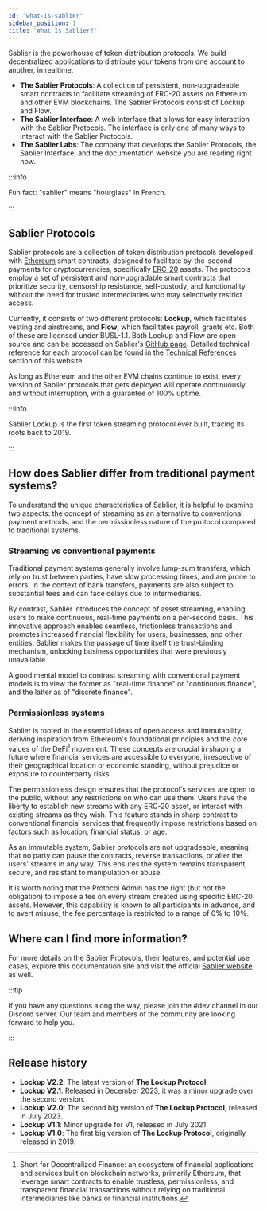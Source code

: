 ```yaml
---
id: "what-is-sablier"
sidebar_position: 1
title: "What Is Sablier?"
---
```



Sablier is the powerhouse of token distribution protocols. We build decentralized applications to distribute your tokens
from one account to another, in realtime.

- **The Sablier Protocols**: A collection of persistent, non-upgradeable smart contracts to facilitate streaming of
  ERC-20 assets on Ethereum and other EVM blockchains. The Sablier Protocols consist of Lockup and Flow.
- **The Sablier Interface**: A web interface that allows for easy interaction with the Sablier Protocols. The interface
  is only one of many ways to interact with the Sablier Protocols.
- **The Sablier Labs**: The company that develops the Sablier Protocols, the Sablier Interface, and the documentation
  website you are reading right now.

:::info

Fun fact: "sablier" means "hourglass" in French.

:::

## Sablier Protocols

Sablier protocols are a collection of token distribution protocols developed with [Ethereum](https://ethereum.org/)
smart contracts, designed to facilitate by-the-second payments for cryptocurrencies, specifically
[ERC-20](https://ethereum.org/en/developers/docs/standards/tokens/erc-20/) assets. The protocols employ a set of
persistent and non-upgradable smart contracts that prioritize security, censorship resistance, self-custody, and
functionality without the need for trusted intermediaries who may selectively restrict access.

Currently, it consists of two different protocols: **Lockup**, which facilitates vesting and airstreams, and **Flow**,
which facilitates payroll, grants etc. Both of these are licensed under BUSL-1.1. Both Lockup and Flow are open-source
and can be accessed on Sablier's [GitHub page](https://github.com/sablier-labs). Detailed technical reference for each
protocol can be found in the [Technical References](/references/) section of this website.

As long as Ethereum and the other EVM chains continue to exist, every version of Sablier protocols that gets deployed
will operate continuously and without interruption, with a guarantee of 100% uptime.

:::info

Sablier Lockup is the first token streaming protocol ever built, tracing its roots back to 2019.

:::

## How does Sablier differ from traditional payment systems?

To understand the unique characteristics of Sablier, it is helpful to examine two aspects: the concept of streaming as
an alternative to conventional payment methods, and the permissionless nature of the protocol compared to traditional
systems.

### Streaming vs conventional payments

Traditional payment systems generally involve lump-sum transfers, which rely on trust between parties, have slow
processing times, and are prone to errors. In the context of bank transfers, payments are also subject to substantial
fees and can face delays due to intermediaries.

By contrast, Sablier introduces the concept of asset streaming, enabling users to make continuous, real-time payments on
a per-second basis. This innovative approach enables seamless, frictionless transactions and promotes increased
financial flexibility for users, businesses, and other entities. Sablier makes the passage of time itself the
trust-binding mechanism, unlocking business opportunities that were previously unavailable.

A good mental model to contrast streaming with conventional payment models is to view the former as "real-time finance"
or "continuous finance", and the latter as of "discrete finance".

### Permissionless systems

Sablier is rooted in the essential ideas of open access and immutability, deriving inspiration from Ethereum's
foundational principles and the core values of the DeFi[^1] movement. These concepts are crucial in shaping a future
where financial services are accessible to everyone, irrespective of their geographical location or economic standing,
without prejudice or exposure to counterparty risks.

The permissionless design ensures that the protocol's services are open to the public, without any restrictions on who
can use them. Users have the liberty to establish new streams with any ERC-20 asset, or interact with existing streams
as they wish. This feature stands in sharp contrast to conventional financial services that frequently impose
restrictions based on factors such as location, financial status, or age.

As an immutable system, Sablier protocols are not upgradeable, meaning that no party can pause the contracts, reverse
transactions, or alter the users' streams in any way. This ensures the system remains transparent, secure, and resistant
to manipulation or abuse.

It is worth noting that the Protocol Admin has the right (but not the obligation) to impose a fee on every stream
created using specific ERC-20 assets. However, this capability is known to all participants in advance, and to avert
misuse, the fee percentage is restricted to a range of 0% to 10%.

## Where can I find more information?

For more details on the Sablier Protocols, their features, and potential use cases, explore this documentation site and
visit the official [Sablier website](https://sablier.com) as well.

:::tip

If you have any questions along the way, please join the #dev channel in our <Link href={links.discord}>Discord
server</Link>. Our team and members of the community are looking forward to help you.‌

:::

## Release history

- **Lockup V2.2**: The latest version of **The Lockup Protocol**.
- **Lockup V2.1**: Released in December 2023, it was a minor upgrade over the second version.
- **Lockup V2.0**: The second big version of **The Lockup Protocol**, released in July 2023.
- **Lockup V1.1**: Minor upgrade for V1, released in July 2021.
- **Lockup V1.0**: The first big version of **The Lockup Protocol**, originally released in 2019.

[^1]:
    Short for Decentralized Finance: an ecosystem of financial applications and services built on blockchain networks,
    primarily Ethereum, that leverage smart contracts to enable trustless, permissionless, and transparent financial
    transactions without relying on traditional intermediaries like banks or financial institutions.
